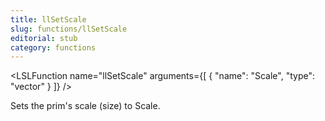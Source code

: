 ```yaml
---
title: llSetScale
slug: functions/llSetScale
editorial: stub
category: functions
---
```


<LSLFunction
	name="llSetScale"
	arguments={[
	{
		"name": "Scale",
		"type": "vector"
	}
]}
/>

Sets the prim's scale (size) to Scale.

